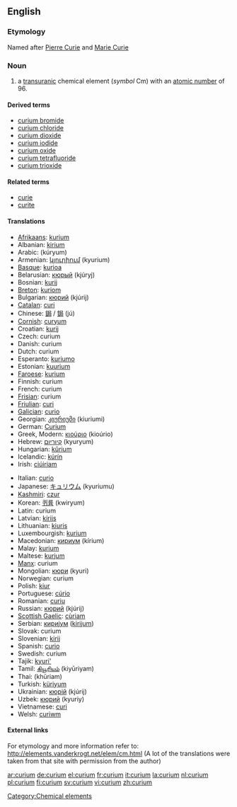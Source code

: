 {{see|Curium}}
==English==
{{elements|Cm|americium|Am|berkelium|Bk}}
===Etymology===
Named after [[w:Pierre Curie|Pierre Curie]] and [[w:Marie Curie|Marie Curie]]

=== Noun ===
{{en-noun-unc}}
{{wikipedia}}

# a [[transuranic]] chemical element (''symbol'' Cm) with an [[atomic number]] of 96.

====Derived terms====
*[[curium bromide]]
*[[curium chloride]]
*[[curium dioxide]]
*[[curium iodide]]
*[[curium oxide]]
*[[curium tetrafluoride]]
*[[curium trioxide]]

====Related terms====
*[[curie]]
*[[curite]]

==== Translations ====
{{top}}
*[[Afrikaans]]: [[kurium]]
*Albanian: [[kirium]]
*Arabic: {{ARchar|[[كوريوم]]}} (kúryum) {{m}}
*Armenian: [[կյուրիում]] (kyurium)
*[[Basque]]: [[kurioa]]
*Belarusian: [[кюрый]] (kjúryj) {{m}}
*Bosnian: [[kurij]]
*[[Breton]]: [[kuriom]]
*Bulgarian: [[кюрий]] (kjúrij) {{m}}
*[[Catalan]]: [[curi]]
*Chinese: [[鋦]] / [[锔]] (jú)
*[[Cornish]]: [[curyum]]
*Croatian: [[kurij]]
*Czech: curium
*Danish: curium
*Dutch: curium {{n}}
*Esperanto: [[kuriumo]]
*Estonian: [[kuurium]]
*[[Faroese]]: [[kurium]]
*Finnish: curium
*French: curium {{m}}
*[[Frisian]]: curium
*[[Friulian]]: [[curi]]
*[[Galician]]: [[curio]]
*Georgian: [[კიურიუმი]] (kiuriumi)
*German: [[Curium]] {{n}}
*Greek, Modern: [[κιούριο]] (kioúrio) {{n}}
*Hebrew: [[קיוריום]] (kyuryum)
*Hungarian: [[kűrium]]
*Icelandic: [[kúrín]]
*Irish: [[ciúiriam]]
{{mid}}
*Italian: [[curio#Italian|curio]] {{m}}
*Japanese: [[キュリウム]] (kyuriumu)
*[[Kashmiri]]: [[czur]]
*Korean: [[퀴륨]] (kwiryum)
*Latin: curium
*Latvian: [[kirijs]]
*Lithuanian: [[kiuris]]
*Luxembourgish: [[kurium]]
*Macedonian: [[кириум]] (kírium) {{m}}
*Malay: [[kurium]]
*Maltese: [[kurjum]]
*[[Manx]]: curium
*Mongolian: [[кюри]] (kyuri)
*Norwegian: curium
*Polish: [[kiur]] {{m}}
*Portuguese: [[cúrio]] {{m}}
*Romanian: [[curiu]] {{n}}
*Russian: [[кюрий]] (kjúrij) {{m}}
*[[Scottish Gaelic]]: [[cùriam]]
*Serbian: [[кириjум]] ([[kirijum]]) {{m}}
*Slovak: curium
*Slovenian: [[kirij]]
*Spanish: [[curio#Spanish|curio]] {{m}}
*Swedish: curium
*Tajik: [[kyuri']]
*Tamil: [[கியூரியம்]] (kiyūriyam)
*Thai: {{THchar|[[คูเรียม]]}} (khūriam)
*Turkish: [[küriyum]]
*Ukrainian: [[кюрiй]] (kjúrij) {{m}}
*Uzbek: [[кюрий]] (kyuriy)
*Vietnamese: [[curi]]
*Welsh: [[curiwm]]
{{bottom}}

====External links====
For etymology and more information refer to:
http://elements.vanderkrogt.net/elem/cm.html
(A lot of the translations were taken from that site with permission from the author)

[[Category:Chemical elements]]

[[ar:curium]]
[[de:curium]]
[[el:curium]]
[[fr:curium]]
[[it:curium]]
[[la:curium]]
[[nl:curium]]
[[pl:curium]]
[[fi:curium]]
[[sv:curium]]
[[vi:curium]]
[[zh:curium]]
